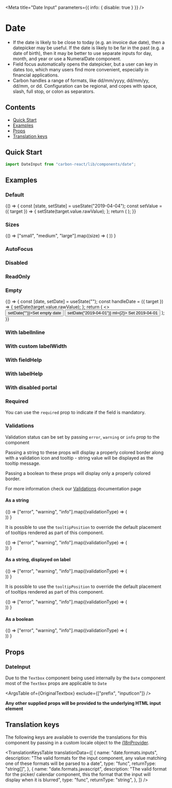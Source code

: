 

<Meta title="Date Input" parameters={{ info: { disable: true } }} />

# Date

- If the date is likely to be close to today (e.g. an invoice due date), then a datepicker may be useful. If the date is likely to be far in the past (e.g. a date of birth), then it may be better to use separate inputs for day, month, and year or use a NumeralDate component.
- Field focus automatically opens the datepicker, but a user can key in dates too, which many users find more convenient, especially in financial applications.
- Carbon handles a range of formats, like dd/mm/yyyy, dd/mm/yy, dd/mm, or dd. Configuration can be regional, and copes with space, slash, full stop, or colon as separators.

## Contents

- [Quick Start](#quick-start)
- [Examples](#examples)
- [Props](#props)
- [Translation keys](#translation-keys)

## Quick Start

```javascript
import DateInput from "carbon-react/lib/components/date";
```

## Examples

### Default

<Preview>
  <Story name="default" parameters={{ chromatic: { disable: true } }}>
    {() => {
      const [state, setState] = useState("2019-04-04");
      const setValue = ({ target }) => {
        setState(target.value.rawValue);
      };
      return (
        <DateInput
          label="Date"
          name="date-input"
          value={state}
          onChange={setValue}
        />
      );
    }}
  </Story>
</Preview>

### Sizes

<Preview>
  <Story name="sizes">
    {() =>
      ["small", "medium", "large"].map((size) => (
        <DateInput
          key={`Date - ${size}`}
          label={`Date - ${size}`}
          value="2016-10-01"
          size={size}
          mb={2}
        />
      ))
    }
  </Story>
</Preview>

### AutoFocus

<Preview>
  <Story
    name="autoFocus"
    parameters={{
      themeSelector: { fourColumnLayout: true },
      chromatic: { viewports: [1800] },
    }}
  >
    <div style={{ height: 450, width: 450 }}>
      <DateInput label="Date" value="2016-10-01" autoFocus />
    </div>
  </Story>
</Preview>

### Disabled

<Preview>
  <Story name="disabled">
    <DateInput label="Date" value="2016-10-01" disabled />
  </Story>
</Preview>

### ReadOnly

<Preview>
  <Story name="readOnly">
    <DateInput label="Date" value="2016-10-01" readOnly />
  </Story>
</Preview>

### Empty

<Preview>
  <Story name="empty">
    {() => {
      const [date, setDate] = useState("");
      const handleDate = ({ target }) => {
        setDate(target.value.rawValue);
      };
      return (
        <>
          <Box mb={2}>
            <Button onClick={() => setDate("")}>Set empty date</Button>
            <Button onClick={() => setDate("2019-04-01")} ml={2}>
              Set 2019-04-01
            </Button>
          </Box>
          <DateInput
            label="Date"
            name="dateinput"
            value={date}
            onChange={handleDate}
            allowEmptyValue
          />
        </>
      );
    }}
  </Story>
</Preview>

### With labelInline

<Preview>
  <Story name="with labelInline">
    <DateInput label="Date" value="2016-10-01" labelInline name="dateinput" />
  </Story>
</Preview>

### With custom labelWidth

<Preview>
  <Story name="with custom labelWidth">
    <DateInput label="Date" value="2016-10-01" labelInline labelWidth={10} />
  </Story>
</Preview>

### With fieldHelp

<Preview>
  <Story name="with fieldHelp">
    <DateInput
      label="Date"
      value="2016-10-01"
      fieldHelp="Help"
      name="dateinput"
    />
  </Story>
</Preview>

### With labelHelp

<Preview>
  <Story name="with labelHelp">
    <DateInput
      label="Date"
      value="2016-10-01"
      labelHelp="Help"
      name="dateinput"
      helpAriaLabel="Help"
    />
  </Story>
</Preview>

### With disabled portal

<Preview>
  <Story
    name="with disabled portal"
    parameters={{ chromatic: { disable: true } }}
  >
    <DateInput label="Date" value="2016-10-01" disablePortal />
  </Story>
</Preview>

### Required

You can use the `required` prop to indicate if the field is mandatory.

<Preview>
  <Story name="required">
    <DateInput label="Date" value="2016-10-01" required />
  </Story>
</Preview>

### Validations

Validation status can be set by passing `error`, `warning` or `info` prop to the component

Passing a string to these props will display a properly colored border along with a validation icon and tooltip - string value will be displayed as the tooltip message.

Passing a boolean to these props will display only a properly colored border.

For more information check our [Validations](?path=/docs/documentation-validations--page "Validations") documentation page

#### As a string

<Preview>
  <Story name="validations - string - component">
    {() =>
      ["error", "warning", "info"].map((validationType) => (
        <div key={`${validationType}-string-component`}>
          <DateInput
            label="Date"
            value="2016-10-01"
            {...{ [validationType]: "Message" }}
            mb={2}
          />
          <DateInput
            label="Date - readOnly"
            value="2016-10-01"
            readOnly
            {...{ [validationType]: "Message" }}
            mb={2}
          />
        </div>
      ))
    }
  </Story>
</Preview>

It is possible to use the `tooltipPosition` to override the default placement of tooltips rendered as part of this component.

<Preview>
  <Story
    name="validations - string - with tooltipPosition overriden - component"
    parameters={{ chromatic: { disable: true } }}
  >
    {() =>
      ["error", "warning", "info"].map((validationType) => (
        <div key={`${validationType}-string-component`}>
          <DateInput
            label="Date"
            value="2016-10-01"
            {...{ [validationType]: "Message" }}
            mb={2}
            tooltipPosition="top"
          />
        </div>
      ))
    }
  </Story>
</Preview>

#### As a string, displayed on label

<Preview>
  <Story name="validations - string - label">
    {() =>
      ["error", "warning", "info"].map((validationType) => (
        <div key={`${validationType}-string-label`}>
          <DateInput
            label="Date"
            value="2016-10-01"
            validationOnLabel
            {...{ [validationType]: "Message" }}
            mb={2}
          />
          <DateInput
            label="Date"
            value="2016-10-01"
            validationOnLabel
            readOnly
            {...{ [validationType]: "Message" }}
            mb={2}
          />
        </div>
      ))
    }
  </Story>
</Preview>

It is possible to use the `tooltipPosition` to override the default placement of tooltips rendered as part of this component.

<Preview>
  <Story
    name="validations - string - with tooltipPosition overriden - label"
    parameters={{ chromatic: { disable: true } }}
  >
    {() =>
      ["error", "warning", "info"].map((validationType) => (
        <div key={`${validationType}-string-component`}>
          <DateInput
            label="Date"
            value="2016-10-01"
            validationOnLabel
            {...{ [validationType]: "Message" }}
            mb={2}
            tooltipPosition="top"
          />
        </div>
      ))
    }
  </Story>
</Preview>

#### As a boolean

<Preview>
  <Story name="validations - boolean">
    {() =>
      ["error", "warning", "info"].map((validationType) => (
        <div key={`${validationType}-boolean-component`}>
          <DateInput
            label="Date"
            value="2016-10-01"
            {...{ [validationType]: true }}
          />
          <DateInput
            label="Date"
            value="2016-10-01"
            readOnly
            {...{ [validationType]: true }}
          />
        </div>
      ))
    }
  </Story>
</Preview>

## Props

### DateInput

<StyledSystemProps of={BaseDateInput} noHeader margin />

Due to the `Textbox` component being used internally by the `Date` component most of the `Textbox` props are applicable to `Date`

<ArgsTable of={OriginalTextbox} exclude={["prefix", "inputIcon"]} />

**Any other supplied props will be provided to the underlying HTML input element**

## Translation keys

The following keys are available to override the translations for this component by passing in a custom locale object to the
[i18nProvider](https://carbon.sage.com/?path=/story/documentation-i18n--page).

<TranslationKeysTable
  translationData={[
    {
      name: "date.formats.inputs",
      description:
        "The valid formats for the input component, any value matching one of these formats will be parsed to a date",
      type: "func",
      returnType: "string[]",
    },
    {
      name: "date.formats.javascript",
      description:
        "The valid format for the picker/ calendar component, this the format that the input will display when it is blurred",
      type: "func",
      returnType: "string",
    },
  ]}
/>
